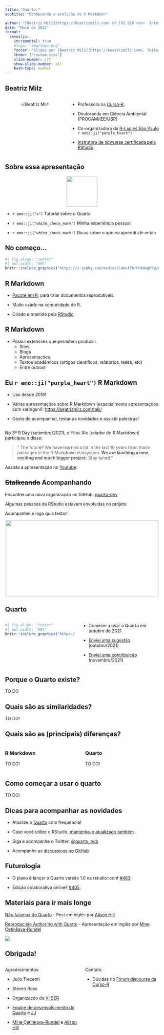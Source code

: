 ```yaml
---
title: "Quarto:"
subtitle: "Conhecendo a evolução do R Markdown"

author: "[Beatriz Milz](https://beatrizmilz.com) no [VI SER <br>  International Seminar on Statistics with R](https://ser.uff.br)"
date: "Maio de 2022"
format: 
  revealjs:
    incremental: true   
    #logo: "img/logo.png"
    footer: "Slides por [Beatriz Milz](https://beatrizmilz.com), feitos com [Quarto](https://quarto.org/docs/presentations/revealjs/index.html). Código disponível no [GitHub](https://github.com/beatrizmilz/2022-SER-quarto)."
    theme: ["custom.scss"]
    slide-number: c/t
    show-slide-number: all
    hash-type: number
---
```


## Beatriz Milz {.center}

::: columns
::: {.column width="40%"}
<center>

<a href='mailto:milz.bea@gmail.com'><i class="far fa-envelope"></i></a> <a href='https://twitter.com/BeaMilz'><i class="fab fa-twitter"></i> <a href='https://github.com/beatrizmilz'><i class="fab fa-github"></i></a> <a href='https://beatrizmilz.github.io/resume/index.pdf'><i class="ai ai-cv"></i></a>

<img src="img/foto.jpeg" alt="Beatriz Milz" style="border-radius: 50%;     max-width: 70%;"/>

</center>
:::

::: {.column width="60%"}
-   Professora na [Curso-R](https://curso-r.com/).

-   Doutoranda em Ciência Ambiental (PROCAM/IEE/USP)

-   Co-organizadora da [R-Ladies São Paulo](https://www.meetup.com/pt-BR/R-Ladies-Sao-Paulo) `r emo::ji("purple_heart")`

-   [Instrutora de tidyverse certificada pela RStudio](https://education.rstudio.com/trainers/people/milz+beatriz/).
:::
:::

## Sobre essa apresentação {.center}

<center>

![](https://quarto.org/quarto.png){height="100"}

</center>

-   `r emo::ji("x")` Tutorial sobre o Quarto

-   `r emo::ji("white_check_mark")` Minha experiência pessoal

-   `r emo::ji("white_check_mark")` Dicas sobre o que eu aprendi até então

## No começo...

```r
#| fig.align: "center"
#| out.width: "60%"
knitr::include_graphics("https://i.giphy.com/media/1i4UsfZhrhKkHagP5g/giphy.webp")
```

## R Markdown {.center}

-   [Pacote em R](https://rmarkdown.rstudio.com/), para criar documentos reprodutíveis.

-   Muito usado na comunidade de R.

-   Criado e mantido pela [RStudio](https://www.rstudio.com/).

## R Markdown {.center}

-   Possui extensões que permitem produzir:
    -   Sites
    -   Blogs
    -   Apresentações
    -   Textos acadêmicos (artigos científicos, relatórios, teses, etc)
    -   Entre outros!

## Eu `r emo::ji("purple_heart")` R Markdown {.center}

-   Uso desde 2018!

-   Várias apresentações sobre R Markdown (especialmente apresentações com xaringan!): <https://beatrizmilz.com/talk/>

-   Gosto de acompanhar, testar as novidades e assistir palestras!

##  {.center}

No 3º R Day (setembro/2021), o Yihui Xie (criador do R Markdown) participou e disse:

> " The future? We have learned a lot in the last 10 years from those packages in the R Markdown ecosystem. **We are lauching a new, exciting and much bigger project.** Stay tuned."

Assista a apresentação no [Youtube](https://youtu.be/T24nt-d4cEg?t=2616).

## ~~Stalkeando~~ Acompanhando {.center}

Encontrei uma nova organização no GitHub: [quarto-dev](https://github.com/quarto-dev)

Algumas pessoas da RStudio estavam envolvidas no projeto

Acompanhei e logo quis testar!

<center>

![](https://media.giphy.com/media/fSCbSLfLmTxEKmlRcy/giphy.gif){width="500" height="250"}

</center>

## Quarto {.center}

::: columns
::: {.column width="45%"}
```r
#| fig.align: "center"
#| out.width: "90%"
knitr::include_graphics("https://media.giphy.com/media/j0eRJzyW7XjMpu1Pqd/giphy.gif")
```
:::

::: {.column width="50%"}
-   Comecei a usar o Quarto em outubro de 2021

-   [Enviei uma sugestão](https://github.com/quarto-dev/quarto-web/issues/38) (outubro/2021)

-   [Enviei uma contribuição](https://github.com/quarto-dev/quarto-cli/pull/182) (novembro/2021)
:::
:::

## Porque o Quarto existe? {.center}

TO DO

## Quais são as similaridades? {.center}

TO DO!

## Quais são as (principais) diferenças? {.center}

::: columns
::: {.column width="50%"}
### R Markdown

TO DO!
:::

::: {.column width="50%"}
### Quarto

TO DO!
:::
:::

## Como começar a usar o quarto {.center}

TO DO!

## Dicas para acompanhar as novidades {.center}

-   Atualize o [Quarto](https://quarto.org/docs/get-started/) com frequência!

-   Caso você utilize o RStudio, [mantenha-o atualizado também](https://www.rstudio.com/products/rstudio/download/#download).

-   Siga e acompanhe o Twitter: [\@quarto_pub](https://twitter.com/quarto_pub)

-   Acompanhe as [discussions no GitHub](https://github.com/quarto-dev/quarto-cli/discussions)

## Futurologia {.center}

-   O plano é lançar o Quarto versão 1.0 na rstudio::conf [#463](https://github.com/quarto-dev/quarto-cli/discussions/463#discussioncomment-2437882)

-   Edição colaborativa online? [#405](https://github.com/quarto-dev/quarto-cli/discussions/405)

## Materiais para ir mais longe {.center}


[Não falamos do Quarto](https://www.apreshill.com/blog/2022-04-we-dont-talk-about-quarto/) - Post em inglês por [Alison Hill](https://www.apreshill.com/)

[Reproducible Authoring with Quarto](https://www.youtube.com/watch?v=6p4vOKS6Xls&t=67s) - Apresentação em inglês por [Mine Çetinkaya-Rundel](https://mine-cr.com/)

![](https://media.giphy.com/media/m0sSXPW81xFD77ZQbV/giphy.gif)


## Obrigada! {.center}

::: columns
::: {.column width="50%"}

Agradecimentos:

-   Julio Trecenti

-   Steven Ross

-   Organização do [VI SER](https://ser.uff.br)

-  [Equipe de desenvolvimento do Quarto](https://github.com/quarto-dev/quarto-cli/graphs/contributors) e [JJ](https://github.com/jjallaire) 

- [Mine Çetinkaya-Rundel](https://mine-cr.com/) e [Alison Hill](https://www.apreshill.com/)
:::

::: {.column width="50%"}
Contato:

<center>

<a href='mailto:milz.bea@gmail.com'><i class="far fa-envelope"></i></a> <a href='https://twitter.com/BeaMilz'><i class="fab fa-twitter"></i> <a href='https://github.com/beatrizmilz'><i class="fab fa-github"></i></a> <a href='https://beatrizmilz.github.io/resume/index.pdf'><i class="ai ai-cv"></i></a>


</center>

-  Dúvidas no [Fórum discourse da Curso-R](https://discourse.curso-r.com/)

:::
:::

<!-- inicio font awesome -->

```{=html}
<script src="https://kit.fontawesome.com/1f72d6921a.js" crossorigin="anonymous"></script>
```
<link rel="stylesheet" href="https://cdn.jsdelivr.net/gh/jpswalsh/academicons@1/css/academicons.min.css"> <!-- final font awesome -->

<!-- inicio github buttons  -->

```{=html}
<script async defer src="https://buttons.github.io/buttons.js"></script>
```
<!-- final github buttons  -->
